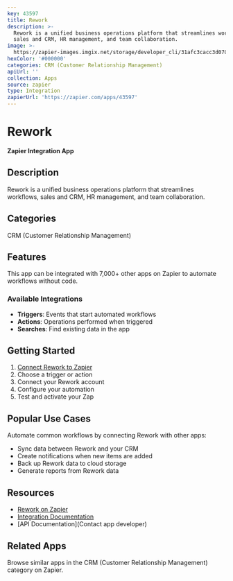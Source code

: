 ```yaml
---
key: 43597
title: Rework
description: >-
  Rework is a unified business operations platform that streamlines workflows,
  sales and CRM, HR management, and team collaboration.
image: >-
  https://zapier-images.imgix.net/storage/developer_cli/31afc3cacc3d070157925a2e9bcf7fbf.png?auto=format%2Ccompress&ixlib=python-3.0.0&q=50
hexColor: '#000000'
categories: CRM (Customer Relationship Management)
apiUrl: ''
collection: Apps
source: zapier
type: Integration
zapierUrl: 'https://zapier.com/apps/43597'
---
```

# Rework

**Zapier Integration App**

## Description

Rework is a unified business operations platform that streamlines workflows, sales and CRM, HR management, and team collaboration.

## Categories

CRM (Customer Relationship Management)

## Features

This app can be integrated with 7,000+ other apps on Zapier to automate workflows without code.

### Available Integrations

- **Triggers**: Events that start automated workflows
- **Actions**: Operations performed when triggered
- **Searches**: Find existing data in the app

## Getting Started

1. [Connect Rework to Zapier](https://zapier.com/apps/43597)
2. Choose a trigger or action
3. Connect your Rework account
4. Configure your automation
5. Test and activate your Zap

## Popular Use Cases

Automate common workflows by connecting Rework with other apps:

- Sync data between Rework and your CRM
- Create notifications when new items are added
- Back up Rework data to cloud storage
- Generate reports from Rework data

## Resources

- [Rework on Zapier](https://zapier.com/apps/43597)
- [Integration Documentation](https://zapier.com/apps/43597/integrations)
- [API Documentation](Contact app developer)

## Related Apps

Browse similar apps in the CRM (Customer Relationship Management) category on Zapier.
